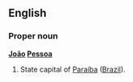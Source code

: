 ==English==

===Proper noun===
'''[[João]] [[Pessoa]]'''

#State capital of [[Paraíba]] ([[Brazil]]).